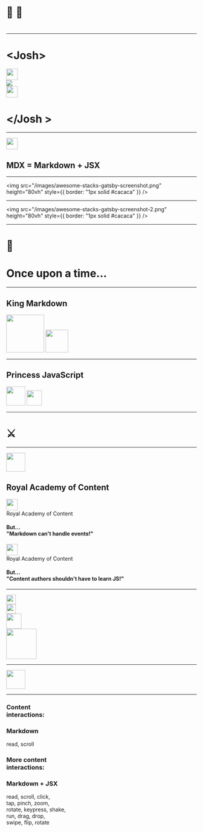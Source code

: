 

<Head>
  <title>MDX: content for kings and princesses</title>
  <meta name='twitter:card' content='summary_large_image' />
  <meta name='twitter:site' content='@dzello' />
  <meta name='twitter:title' content='MDX: content for kings and princesses' />
  <meta property="twitter:description" content='A presentation about using MDX (Markdown + JSX) to make JAMstack content more interactive.' />
  <meta name='twitter:image' content='https://mdx-fairy-tale.developermode.com/images/mdx-fairy-tale-title-slide.png' />
  <meta property="og:title" content='MDX: content for kings and princesses' />
  <meta property="og:type" content="website" />
  <meta property="og:url" content='https://mdx-fairy-tale.developermode.com/' />
  <meta property="og:image" content='https://mdx-fairy-tale.developermode.com/images/mdx-fairy-tale-title-slide.png' />
  <meta property="og:description" content='A presentation about using MDX (Markdown + JSX) to make JAMstack content more interactive.' />
  <link rel='shortcut icon' type='image/png' href='/images/favicon.ico'/>
</Head>

# 👑 👸

# <Metadata field="title" />

---

<Horizontal>
  <div>
    <h1>&lt;Josh&gt;</h1>
  </div>
  <Appear>
    <img src="/images/josh-dzielak-crown.png" width='30vw'
         style={{ borderRadius: '250px' }} />
    <div>
      <a href="https://algolia.com/"><img src="/images/algolia-logo.png" /></a>
    </div>
    <div>
      <a href="https://developermode.com/"><img src="/images/developermode-logo.png" width='30vw' /></a>
    </div>
  </Appear>
  <div>
    <h1>&lt;/Josh &gt;</h1>
  </div>
</Horizontal>

---

<img src="/images/mdx-logo.svg" width="30vw" />

## MDX = Markdown + JSX

---

<img src="/images/awesome-stacks-gatsby-screenshot.png" height="80vh"
     style={{ border: "1px solid #cacaca" }} />

---

<img src="/images/awesome-stacks-gatsby-screenshot-2.png" height="80vh"
     style={{ border: "1px solid #cacaca" }} />

---

# 📜

# Once upon a time...

---

<Appear>
  <div>
    <KingMarkdown hoverable={false} />
    <h2>King Markdown</h2>
  </div>
  <Horizontal>
    <KingMarkdown image="king-markdown-2.png" hoverable={false} />
    <img src="/images/endless-text.png" height='100vh' />
  </Horizontal>
  <Horizontal>
    <KingMarkdown image="king-markdown-2.png" hoverable={false} />
    <img src="/images/great-wall-of-text-2.png" height="60vh"
         style={{ opacity: '0.8', borderRadius: '400px',
                  margin: '-250px 0 0 -450px' }} />
  </Horizontal>
</Appear>

---

<Appear>
  <div>
    <PrincessJavaScript hoverable={false} />
    <h2>Princess JavaScript</h2>
  </div>
  <Horizontal width='70vw'>
    <PrincessJavaScript image="princess-javascript-2.png" hoverable={false} />
    <img src="/images/gestures.png" height='50vh' />
  </Horizontal>
  <Horizontal width='70vw'>
    <PrincessJavaScript image="princess-javascript-2.png" hoverable={false} />
    <img src="/images/pump-up-the-jam.png" height='40vh' />
  </Horizontal>
</Appear>

---

<Horizontal width='70vw'>
  <KingMarkdown image="king-markdown-3.png" hoverable={false} />
  <h1 style={{ fontSize: '128px' }}>⚔️</h1>
  <PrincessJavaScript image="princess-javascript-3-left.png" hoverable={false} />
</Horizontal>

---

<Appear>
  <div>
    <img src="/images/adventure-time-dance-party-border.gif" height='50vh' />
    <h2>Royal Academy of Content</h2>
  </div>
  <Horizontal width="70vw">
    <div>
      <img src="/images/adventure-time-dance-party-border.gif" height='30vh' />
      <div style={{ color: "#555", fontSize: "24px" }}>Royal Academy of Content</div>
    </div>
    <h4>But... <br/>"Markdown can't handle events!"</h4>
  </Horizontal>
  <Horizontal width="70vw">
    <div>
      <img src="/images/adventure-time-dance-party-border.gif" height='30vh' />
      <div style={{ color: "#555", fontSize: "24px" }}>Royal Academy of Content</div>
    </div>
    <h4>But...<br/>"Content authors shouldn't have to learn JS!"</h4>
  </Horizontal>
</Appear>

---

<Appear>
  <div>
    <img src="/images/academy-heros-2.png" width='25vw' />
  </div>
  <Horizontal width="80vw">
    <div>
      <img src="/images/academy-heros-2.png" width='25vw' />
    </div>
    <div>
      <img src="/images/mdx-montage.png" width='40vw' />
    </div>
  </Horizontal>
  <Horizontal width="80vw">
    <img src="/images/female-footballers-interactive-content.gif" height='80vh'
         style={{ border: '1px solid #0a0a0a' }} />
  </Horizontal>
</Appear>

---

<img src="/images/adventure-time-dance-party.gif" width='50vw' />

---

<Appear>
  <Horizontal width="75vw">
    <div style={{ textAlign: 'right', marginRight: '100px' }}>
      <h3>Content <br/>interactions:</h3>
    </div>
    <Box>
      <h3>Markdown</h3>
      <div>read, scroll</div>
      <p></p>
    </Box>
  </Horizontal>
  <Horizontal width="75vw">
    <div style={{ textAlign: 'right', marginRight: '100px' }}>
      <h3>More content <br/>interactions:</h3>
    </div>
    <Box>
      <h3>Markdown + JSX</h3>
      <div>read, scroll, click, <br/> tap, pinch, zoom, <br/> rotate, keypress, shake, <br/> run, drag, drop, <br/> swipe, flip, rotate</div>
      <p></p>
    </Box>
  </Horizontal>
</Appear>
